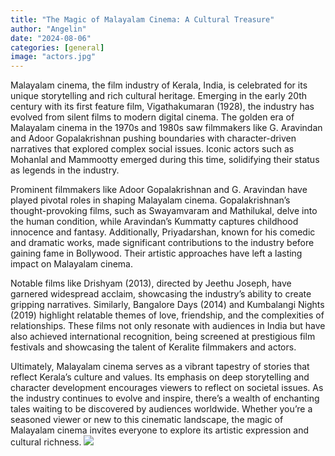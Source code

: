 ```yaml
---
title: "The Magic of Malayalam Cinema: A Cultural Treasure"
author: "Angelin"
date: "2024-08-06"
categories: [general]
image: "actors.jpg"
---
```

Malayalam cinema, the film industry of Kerala, India, is celebrated for its unique storytelling and rich cultural heritage. Emerging in the early 20th century with its first feature film, Vigathakumaran (1928), the industry has evolved from silent films to modern digital cinema. The golden era of Malayalam cinema in the 1970s and 1980s saw filmmakers like G. Aravindan and Adoor Gopalakrishnan pushing boundaries with character-driven narratives that explored complex social issues. Iconic actors such as Mohanlal and Mammootty emerged during this time, solidifying their status as legends in the industry.

Prominent filmmakers like Adoor Gopalakrishnan and G. Aravindan have played pivotal roles in shaping Malayalam cinema. Gopalakrishnan’s thought-provoking films, such as Swayamvaram and Mathilukal, delve into the human condition, while Aravindan’s Kummatty captures childhood innocence and fantasy. Additionally, Priyadarshan, known for his comedic and dramatic works, made significant contributions to the industry before gaining fame in Bollywood. Their artistic approaches have left a lasting impact on Malayalam cinema.

Notable films like Drishyam (2013), directed by Jeethu Joseph, have garnered widespread acclaim, showcasing the industry’s ability to create gripping narratives. Similarly, Bangalore Days (2014) and Kumbalangi Nights (2019) highlight relatable themes of love, friendship, and the complexities of relationships. These films not only resonate with audiences in India but have also achieved international recognition, being screened at prestigious film festivals and showcasing the talent of Keralite filmmakers and actors.

Ultimately, Malayalam cinema serves as a vibrant tapestry of stories that reflect Kerala’s culture and values. Its emphasis on deep storytelling and character development encourages viewers to reflect on societal issues. As the industry continues to evolve and inspire, there’s a wealth of enchanting tales waiting to be discovered by audiences worldwide. Whether you’re a seasoned viewer or new to this cinematic landscape, the magic of Malayalam cinema invites everyone to explore its artistic expression and cultural richness.
![](act.jpg)



